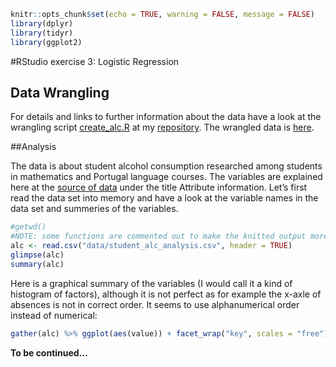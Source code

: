 <!-- 
---
title: "RStudio exercise 3: Logistic Regression"
author: "Hans Hellén"
date: "Wed Nov 22 23:14:59 2017"
output: html_document
---
-->

```r
knitr::opts_chunk$set(echo = TRUE, warning = FALSE, message = FALSE)
library(dplyr)
library(tidyr)
library(ggplot2)
```

#RStudio exercise 3: Logistic Regression

## Data Wrangling
For details and links to further information about the data have a look at the wrangling script [create_alc.R](https://github.com/daphnia/IODS-project/blob/master/data/create_alc.R) at my [repository](https://github.com/daphnia/IODS-project). The wrangled data is [here](https://github.com/daphnia/IODS-project/blob/master/data/student_alc_analysis.csv).

##Analysis

The data is about student alcohol consumption researched among students in mathematics and Portugal language courses. The variables are explained here at the [source of data](https://archive.ics.uci.edu/ml/datasets/Student+Performance) under the title Attribute information. Let's first read the data set into memory and have a look at the variable names in the data set and summeries of the variables. 
```r
#getwd()
#NOTE: some functions are commented out to make the knitted output more simple.
alc <- read.csv("data/student_alc_analysis.csv", header = TRUE)
glimpse(alc)
summary(alc)
```
Here is a graphical summary of the variables (I would call it a kind of histogram of factors), although it is not perfect as for example the x-axle of absences is not in correct order. It seems to use alphanumerical order instead of numerical: 
```r
gather(alc) %>% ggplot(aes(value)) + facet_wrap("key", scales = "free") + geom_bar()
```
**To be continued...**